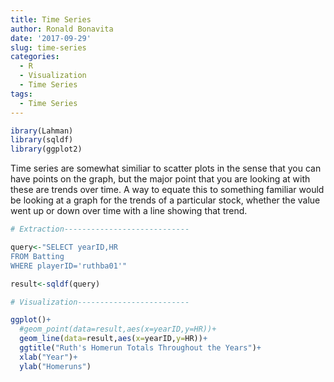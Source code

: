 ```yaml
---
title: Time Series
author: Ronald Bonavita
date: '2017-09-29'
slug: time-series
categories:
  - R
  - Visualization
  - Time Series
tags:
  - Time Series
---
```

```r
ibrary(Lahman)
library(sqldf)
library(ggplot2)
```


Time series are somewhat similiar to scatter plots in the sense that you can have points on the graph, but the major point that you are looking at with these are trends over time. A way to equate this to something familiar would be looking at a graph for the trends of a particular stock, whether the value went up or down over time with a line showing that trend.

```r
# Extraction----------------------------

query<-"SELECT yearID,HR
FROM Batting
WHERE playerID='ruthba01'"

result<-sqldf(query)

# Visualization-------------------------

ggplot()+
  #geom_point(data=result,aes(x=yearID,y=HR))+
  geom_line(data=result,aes(x=yearID,y=HR))+
  ggtitle("Ruth's Homerun Totals Throughout the Years")+
  xlab("Year")+
  ylab("Homeruns")
```

